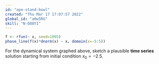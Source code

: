 ```yaml
---
id: "ape-stand-bowl"
created: "Thu Mar 17 17:07:57 2022"
global_id: "a0w5RG"
skill: "N-O88YI"
---
```


```r
f <- rfun(~ x, seed=1095)
phase_line(f(x)*dnorm(x) ~ x, domain(x=-5:5))
```

For the dynamical system graphed above, sketch a plausible **time series** solution starting from initial condition $x_0=-2.5$.

<!-- Run the next chunk to see the actual time series.

```r
traj = integrateODE(dx ~ f(x)*dnorm(x), x = -2.5, tdur = 10)
traj_plot(x(t) ~ t, traj)
```

The students should draw something that has slow growth from $x_0=-2.5$, then fast growth up to about $x=0$, then slow growth again, followed by fast growth, finally leveling off at about $x=3$.
-->
